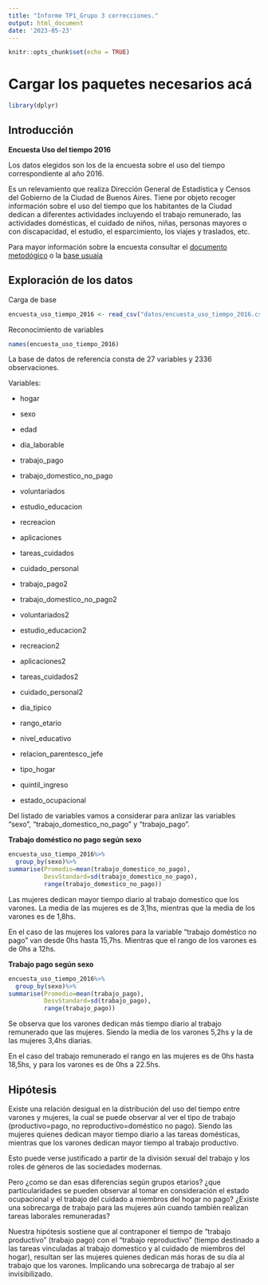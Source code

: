 ---
title: "Informe TP1_Grupo 3 correcciones."
output: html_document
date: '2023-05-23'
---

```{r setup, include=FALSE}
knitr::opts_chunk$set(echo = TRUE)
```


# Cargar los paquetes necesarios acá
```{r setup, include=FALSE}

library(dplyr)
```
## Introducción

__Encuesta Uso del tiempo 2016__

Los datos elegidos son los de la encuesta sobre el uso del tiempo correspondiente al año 2016.

Es un relevamiento que realiza Dirección General de Estadística y Censos del Gobierno de la Ciudad de Buenos Aires. Tiene por objeto recoger información sobre el uso del tiempo que los habitantes de la Ciudad dedican a diferentes actividades incluyendo el trabajo remunerado, las actividades domésticas, el cuidado de niños, niñas, personas mayores o con discapacidad, el estudio, el esparcimiento, los viajes y traslados, etc. 

Para mayor información sobre la encuesta consultar el [documento metodógico](https://www.estadisticaciudad.gob.ar/eyc/wp-content/uploads/2017/10/UT_CABA_2017.pdf) o la [base usuaia](https://www.estadisticaciudad.gob.ar/eyc/?p=74110)

## Exploración de los datos
Carga de base

```{r}
encuesta_uso_tiempo_2016 <- read_csv("datos/encuesta_uso_tiempo_2016.csv")
```

Reconocimiento de variables
```{r}
names(encuesta_uso_tiempo_2016)

```

La base de datos de referencia consta de 27 variables y 2336 observaciones. 

Variables:

- hogar
- sexo
- edad 

- dia_laborable
- trabajo_pago
- trabajo_domestico_no_pago
- voluntariados
- estudio_educacion
- recreacion
- aplicaciones
- tareas_cuidados
- cuidado_personal 

- trabajo_pago2
- trabajo_domestico_no_pago2
- voluntariados2
- estudio_educacion2
- recreacion2
- aplicaciones2
- tareas_cuidados2
- cuidado_personal2 

- dia_tipico
- rango_etario
- nivel_educativo
- relacion_parentesco_jefe
- tipo_hogar
- quintil_ingreso
- estado_ocupacional 



Del listado de variables vamos a considerar para anlizar las variables "sexo", "trabajo_domestico_no_pago" y "trabajo_pago".

__Trabajo doméstico  no pago según sexo__
```{r}
encuesta_uso_tiempo_2016%>%
  group_by(sexo)%>%
summarise(Promedio=mean(trabajo_domestico_no_pago),
          DesvStandard=sd(trabajo_domestico_no_pago),
          range(trabajo_domestico_no_pago))

```
Las mujeres dedican mayor tiempo diario al trabajo domestico que los varones. La media de las mujeres es de 3,1hs, mientras que la media de los varones es de 1,8hs.

En el caso de las mujeres los valores para la variable "trabajo doméstico no pago" van desde 0hs hasta 15,7hs. Mientras que el rango de los varones es de 0hs a 12hs.

__Trabajo pago según sexo__
```{r}
encuesta_uso_tiempo_2016%>%
  group_by(sexo)%>%
summarise(Promedio=mean(trabajo_pago),
          DesvStandard=sd(trabajo_pago),
          range(trabajo_pago))
```
Se observa que los varones dedican más tiempo diario al trabajo remunerado que las mujeres. Siendo la media de los varones 5,2hs y la de las mujeres 3,4hs diarias.  

En el caso del trabajo remunerado el rango en las mujeres es de 0hs hasta 18,5hs, y para los varones es de 0hs a 22.5hs. 

           
           

## Hipótesis
Existe una relación desigual en la distribución del uso del tiempo entre varones y mujeres, la cual se puede observar al ver el tipo de trabajo (productivo=pago, no reproductivo=doméstico no pago). Siendo las mujeres quienes dedican mayor tiempo diario a las tareas domésticas, mientras que los varones dedican mayor tiempo al trabajo productivo. 

Esto puede verse justificado a partir de la división sexual del trabajo y los roles de géneros de las sociedades modernas.


 Pero ¿como se dan esas diferencias según grupos etarios?
¿que particularidades se pueden observar al tomar en consideración el estado ocupacional y el trabajo del cuidado a miembros del hogar no pago? ¿Existe una sobrecarga de trabajo para las mujeres aún cuando también realizan tareas laborales remuneradas? 


Nuestra hipótesis sostiene que al contraponer el tiempo de "trabajo productivo" (trabajo pago) con el "trabajo reproductivo" (tiempo destinado a las tareas vinculadas al trabajo domestico y al cuidado de miembros del hogar), resultan ser las mujeres quienes dedican más horas de su día al trabajo que los varones. Implicando una sobrecarga de trabajo al ser invisibilizado.


                        
